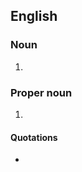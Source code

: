 {{also|FooFoo|fufú|foo-foo}}
==English==

===Noun===
{{en-noun|-}}

# {{alternative spelling of|foo-foo|lang=en}}

===Proper noun===
{{en-proper noun}}

# {{alternative form of|Foo|lang=en}}

====Quotations====
* {{seeCites|Foo|lang=en}}